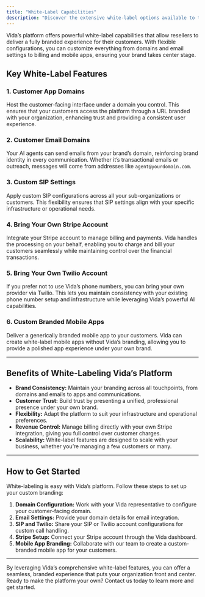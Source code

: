 ```yaml
---
title: "White-Label Capabilities"
description: "Discover the extensive white-label options available to tailor Vida’s AI platform to your brand and offer a seamless experience for your customers."
---
```


Vida’s platform offers powerful white-label capabilities that allow resellers to deliver a fully branded experience for their customers. With flexible configurations, you can customize everything from domains and email settings to billing and mobile apps, ensuring your brand takes center stage.

## Key White-Label Features

### 1. **Customer App Domains**
Host the customer-facing interface under a domain you control. This ensures that your customers access the platform through a URL branded with your organization, enhancing trust and providing a consistent user experience.

### 2. **Customer Email Domains**
Your AI agents can send emails from your brand’s domain, reinforcing brand identity in every communication. Whether it’s transactional emails or outreach, messages will come from addresses like `agent@yourdomain.com`.

### 3. **Custom SIP Settings**
Apply custom SIP configurations across all your sub-organizations or customers. This flexibility ensures that SIP settings align with your specific infrastructure or operational needs.

### 4. **Bring Your Own Stripe Account**
Integrate your Stripe account to manage billing and payments. Vida handles the processing on your behalf, enabling you to charge and bill your customers seamlessly while maintaining control over the financial transactions.

### 5. **Bring Your Own Twilio Account**
If you prefer not to use Vida’s phone numbers, you can bring your own provider via Twilio. This lets you maintain consistency with your existing phone number setup and infrastructure while leveraging Vida’s powerful AI capabilities.

### 6. **Custom Branded Mobile Apps**
Deliver a generically branded mobile app to your customers. Vida can create white-label mobile apps without Vida’s branding, allowing you to provide a polished app experience under your own brand.

---

## Benefits of White-Labeling Vida’s Platform

- **Brand Consistency:** Maintain your branding across all touchpoints, from domains and emails to apps and communications.
- **Customer Trust:** Build trust by presenting a unified, professional presence under your own brand.
- **Flexibility:** Adapt the platform to suit your infrastructure and operational preferences.
- **Revenue Control:** Manage billing directly with your own Stripe integration, giving you full control over customer charges.
- **Scalability:** White-label features are designed to scale with your business, whether you’re managing a few customers or many.

---

## How to Get Started

White-labeling is easy with Vida’s platform. Follow these steps to set up your custom branding:

1. **Domain Configuration:** Work with your Vida representative to configure your customer-facing domain.
2. **Email Settings:** Provide your domain details for email integration.
3. **SIP and Twilio:** Share your SIP or Twilio account configurations for custom call handling.
4. **Stripe Setup:** Connect your Stripe account through the Vida dashboard.
5. **Mobile App Branding:** Collaborate with our team to create a custom-branded mobile app for your customers.

---

By leveraging Vida’s comprehensive white-label features, you can offer a seamless, branded experience that puts your organization front and center. Ready to make the platform your own? Contact us today to learn more and get started.
